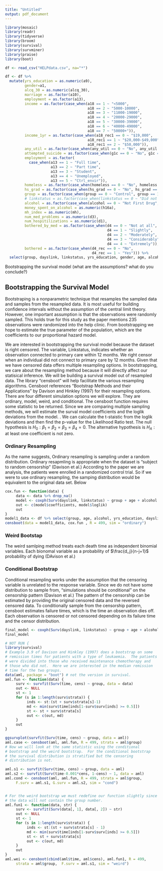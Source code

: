 ```yaml
---
title: "Untitled"
output: pdf_document
---
```


```r
library(mosaic)
library(readr)
library(tidyverse)
library(broom)
library(survival)
library(survminer)
library(praise)
library(boot)
```

```r
df <- read_csv("HELPdata.csv", na="*")
```

```r
df <- df %>%
  mutate(yrs_education = as.numeric(a9), 
         gender=a1, 
         alcq_30 = as.numeric(alcq_30), 
         marriage = as.factor(a10), 
         employment = as.factor(a13), 
         income = as.factor(case_when(a18 == 1 ~ "<5000", 
                                      a18 == 2 ~ "5000-10000", 
                                      a18 == 3 ~ "11000-19000",
                                      a18 == 4 ~ "20000-29000",
                                      a18 == 5 ~ "30000-39000",
                                      a18 == 6 ~ "40000-49000",
                                      a18 == 7 ~ "50000+")),
         income_1yr = as.factor(case_when(a18_rec1 == 0 ~ "$19,000", 
                                      a18_rec1 == 1 ~ "$20,000-$49,000", 
                                      a18_rec1 == 2 ~ "$50,000")), 
         any_util = as.factor(case_when(any_util == 0 ~ "No", any_util == 1 ~ "Yes")), 
         attempted_suicide = as.factor(case_when(g1c == 0 ~ "No", g1c == 1 ~ "Yes")), 
         employment = as.factor(
           case_when(a13 == 1 ~ "Full time", 
                     a13 == 2 ~ "Part time",
                     a13 == 3 ~ "Student", 
                     a13 == 4 ~ "Unemployed",
                     a13 == 5 ~ "Ctrl_envir")), 
         homeless = as.factor(case_when(homeless == 0 ~ "No", homeless == 1 ~ "Yes")),
         hs_grad = as.factor(case_when(hs_grad == 0 ~ "No", hs_grad == 1 ~ "Yes")),
         group = as.factor(case_when(group == 0 ~ "Control", group == 1 ~ "Clinic")),
         # linkstatus = as.factor(case_when(linkstatus == 0 ~ "Did not link to primary care", linkstatus == 1 ~ "Linked to Primary Care")),
         alcohol = as.factor(case_when(alcohol == 0 ~ "Not First Drug", alcohol == 1 ~ "First Drug Alcohol")),
         money_spent_on_alcohol = as.numeric(h16a),
         mh_index = as.numeric(mh),
         num_med_problems = as.numeric(d3),
         num_hospitilizations = as.numeric(d1),
         bothered_by_med = as.factor(case_when(d4 == 0 ~ "Not at all",
                                               d4 == 1 ~ "Slightly",
                                               d4 == 2 ~ "Moderately",
                                               d4 == 3 ~ "Considerably",
                                               d4 == 4 ~ "Extremely")),
         bothered = as.factor(case_when(d4_rec == 0 ~ "No",
                                        d4_rec == 1 ~ "Yes"))) %>% 
  select(group, dayslink, linkstatus, yrs_education, gender, age, alcohol, alcq_30, marriage, employment, income, income_1yr, any_util, attempted_suicide, homeless, hs_grad, money_spent_on_alcohol, mh_index, num_med_problems, num_hospitilizations,bothered_by_med, bothered)
```


Bootstrapping the survival model (what are the assumptions?  what do you conclude?)

## Bootstrapping the Survival Model

Bootstraping is a nonparametric technique that resamples the sampled data and samples from the resampled data. It is most useful for building confidence intervals without the assumption of the central limit theory. However, one important assumption is that the observations were randomly sampled. This holds true for this study as the paper mentions 235 observations were randomized into the help clinic. From bootstrapping we hope to estimate the true parameter of the population, which are the coefficients to our proportional hazard model. 

We are interested in bootstrapping the survival model because the dataset is right censored. The variable, Linkstatus, indicates whether an observation connected to primary care within 12 months. We right censor when an individual did not connect to primary care by 12 months. Given that we have censored data offers multiple resampling options. In bootstrapping, we care about the resampling method because it will directly affect our statisical inference. We will be building a survival model out of resampled data. The library "censboot" will help facilitate the various resampling algorithms. Censboot references "Bootstrap Methods and their Applications" by Davison and Hinkley (1997) for their resampling options. There are four different simulation options we will explore. They are ordinary, model, weird, and conditional. The censboot function requires some statistic to be returned. Since we are comparing multiple sampling methods, we will estimate the surval model coefficients and the loglik deviations from the model. .  We can calculate the t-staistic from the loglik deviations and then find the p-value for the Likelihood Ratio test. The null hypothesis is $H_0: \beta_1 = \beta_2 = \beta_3 = \beta_4 = 0$. The alternative hypothesis is $H_A: \text{ at least one coefficient is not zero}$. 

### Ordinary Resampling

As the name suggests, Ordinary resampling is sampling under a random distribution. Ordinary resapmling is appropriate when the dataset is "subject to random censorship" (Davison et al.) According to the paper we are analysis, the patients were enrolled in a randomized control trial. So if we were to use ordinary resampling, the samping distribution would be equivalent to the original data set. Below 

```r
cox.fun <- function(data) {
     data <- data %>% drop_na()
     model <- coxph(Surv(dayslink, linkstatus) ~ group + age + alcohol + yrs_education, data = data)
     out <- c(model$coefficients, model$loglik)
     out
}
model1_data <- df %>% select(group, age, alcohol, yrs_education, dayslink, linkstatus) %>% drop_na()
censboot(data = model1_data, cox.fun , R = 499, sim = "ordinary")
```

### Weird Bootstap

The weird samlping method treats each death time as independent binomial variables. Each bionomal variable as a probability of $\frac{d_j}{n-j+1}$ probability of dying (DAvison et al.)  

### Conditional Bootstrap

Conditional resampling works under the assumption that the censoring variable is unrelated to the response variable. Since we do not have some distribution to sample from, "simulations should be conditional" on the censorship pattern (Davison et al.) The pattern of the censorship can be estimated by providing the original censored data and the reversed censored data. To conditionally sample from the censorship pattern, censboot estimates failure times, which is the time an observation dies off. Each observation is censored or not censored depending on its failure time and the censor distribution. 


```r
final_model <- coxph(Surv(dayslink, linkstatus) ~ group + age + alcohol + yrs_education, data=df) 
final_model
```


```r
# NOT RUN {
library(survival)
# Example 3.9 of Davison and Hinkley (1997) does a bootstrap on some
# remission times for patients with a type of leukaemia.  The patients
# were divided into those who received maintenance chemotherapy and 
# those who did not.  Here we are interested in the median remission 
# time for the two groups.
data(aml, package = "boot") # not the version in survival.
aml.fun <- function(data) {
     surv <- survfit(Surv(time, cens) ~ group, data = data)
     out <- NULL
     st <- 1
     for (s in 1:length(surv$strata)) {
          inds <- st:(st + surv$strata[s]-1)
          md <- min(surv$time[inds[1-surv$surv[inds] >= 0.5]])
          st <- st + surv$strata[s]
          out <- c(out, md)
     }
     out
}

ggsurvplot(survfit(Surv(time, cens) ~ group, data = aml))
aml.case <- censboot(aml, aml.fun, R = 499, strata = aml$group)
# Now we will look at the same statistic using the conditional 
# bootstrap and the weird bootstrap.  For the conditional bootstrap 
# the survival distribution is stratified but the censoring 
# distribution is not. 

aml.s1 <- survfit(Surv(time, cens) ~ group, data = aml)
aml.s2 <- survfit(Surv(time-0.001*cens, 1-cens) ~ 1, data = aml)
aml.cond <- censboot(aml, aml.fun, R = 499, strata = aml$group,
     F.surv = aml.s1, G.surv = aml.s2, sim = "cond")


# For the weird bootstrap we must redefine our function slightly since
# the data will not contain the group number.
aml.fun1 <- function(data, str) {
     surv <- survfit(Surv(data[, 1], data[, 2]) ~ str)
     out <- NULL
     st <- 1
     for (s in 1:length(surv$strata)) {
          inds <- st:(st + surv$strata[s] - 1)
          md <- min(surv$time[inds[1-surv$surv[inds] >= 0.5]])
          st <- st + surv$strata[s]
          out <- c(out, md)
     }
     out
}
aml.wei <- censboot(cbind(aml$time, aml$cens), aml.fun1, R = 499,
     strata = aml$group,  F.surv = aml.s1, sim = "weird")
```

